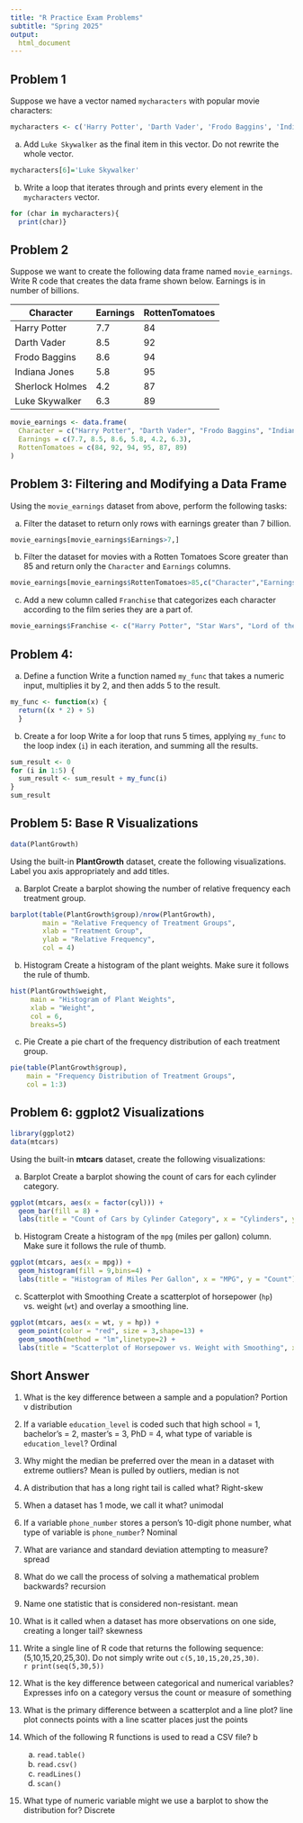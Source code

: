 ---
title: "R Practice Exam Problems"
subtitle: "Spring 2025"
output: 
  html_document
---

## Problem 1

Suppose we have a vector named `mycharacters` with popular movie characters:

```{r}
mycharacters <- c('Harry Potter', 'Darth Vader', 'Frodo Baggins', 'Indiana Jones', 'Sherlock Holmes')
```

a) Add `Luke Skywalker` as the final item in this vector. Do not rewrite the whole vector.

```{r}
mycharacters[6]='Luke Skywalker'
```

b) Write a loop that iterates through and prints every element in the `mycharacters` vector.

```{r}
for (char in mycharacters){
  print(char)}
```

## Problem 2

Suppose we want to create the following data frame named `movie_earnings`. Write R code that creates the data frame shown below. Earnings is in number of billions.


| Character        | Earnings            | RottenTomatoes       |
|-----------------|----------------------|------------------|
| Harry Potter    | 7.7                  | 84                   |
| Darth Vader     | 8.5                  | 92                   |
| Frodo Baggins   | 8.6                  | 94                   |
| Indiana Jones   | 5.8                  | 95                   |
| Sherlock Holmes | 4.2                  | 87                   |
| Luke Skywalker  | 6.3                  | 89                   |

```{r}
movie_earnings <- data.frame(
  Character = c("Harry Potter", "Darth Vader", "Frodo Baggins", "Indiana Jones", "Sherlock Holmes", "Luke Skywalker"),
  Earnings = c(7.7, 8.5, 8.6, 5.8, 4.2, 6.3),
  RottenTomatoes = c(84, 92, 94, 95, 87, 89)
)
```

## Problem 3: Filtering and Modifying a Data Frame

Using the `movie_earnings` dataset from above, perform the following tasks:

 a) Filter the dataset to return only rows with earnings greater than 7 billion.

```{r}
movie_earnings[movie_earnings$Earnings>7,]
```

 b) Filter the dataset for movies with a Rotten Tomatoes Score greater than 85 and return only the `Character` and `Earnings` columns.

```{r}
movie_earnings[movie_earnings$RottenTomatoes>85,c("Character","Earnings")]
```

 c) Add a new column called `Franchise` that categorizes each character according to the film series they are a part of.

```{r}
movie_earnings$Franchise <- c("Harry Potter", "Star Wars", "Lord of the Rings", "Indiana Jones", "Sherlock Holmes", "Star Wars")
```

## Problem 4: 

 a) Define a function
Write a function named `my_func` that takes a numeric input, multiplies it by 2, and then adds 5 to the result.

```{r}
my_func <- function(x) {
  return((x * 2) + 5)
  }
```

 b) Create a for loop
Write a for loop that runs 5 times, applying `my_func` to the loop index (`i`) in each iteration, and summing all the results.

```{r}
sum_result <- 0
for (i in 1:5) {
  sum_result <- sum_result + my_func(i)
}
sum_result
```

## Problem 5: Base R Visualizations

```{r}
data(PlantGrowth)
```

Using the built-in **PlantGrowth** dataset, create the following visualizations. Label you axis appropriately and add titles.

 a) Barplot
Create a barplot showing the number of relative frequency each treatment group.

```{r}
barplot(table(PlantGrowth$group)/nrow(PlantGrowth),
        main = "Relative Frequency of Treatment Groups",
        xlab = "Treatment Group", 
        ylab = "Relative Frequency",
        col = 4)
```

 b) Histogram
Create a histogram of the plant weights. Make sure it follows the rule of thumb.

```{r}
hist(PlantGrowth$weight, 
     main = "Histogram of Plant Weights", 
     xlab = "Weight", 
     col = 6,
     breaks=5)
```

 c) Pie
 Create a pie chart of the frequency distribution of each treatment group.

```{r}
pie(table(PlantGrowth$group),
    main = "Frequency Distribution of Treatment Groups",
    col = 1:3)
```

## Problem 6: ggplot2 Visualizations

```{r}
library(ggplot2)
data(mtcars)
```

Using the built-in **mtcars** dataset, create the following visualizations:

 a) Barplot
Create a barplot showing the count of cars for each cylinder category.

```{r}
ggplot(mtcars, aes(x = factor(cyl))) +
  geom_bar(fill = 8) +
  labs(title = "Count of Cars by Cylinder Category", x = "Cylinders", y = "Count")
```

 b) Histogram
Create a histogram of the `mpg` (miles per gallon) column. Make sure it follows the rule of thumb.

```{r}
ggplot(mtcars, aes(x = mpg)) +
  geom_histogram(fill = 9,bins=4) +
  labs(title = "Histogram of Miles Per Gallon", x = "MPG", y = "Count")
```

 c) Scatterplot with Smoothing
Create a scatterplot of horsepower (`hp`) vs. weight (`wt`) and overlay a smoothing line.

```{r}
ggplot(mtcars, aes(x = wt, y = hp)) +
  geom_point(color = "red", size = 3,shape=13) +
  geom_smooth(method = "lm",linetype=2) +
  labs(title = "Scatterplot of Horsepower vs. Weight with Smoothing", x = "Weight (1000 lbs)", y = "Horsepower")
```

## Short Answer

1. What is the key difference between a sample and a population?  Portion v distribution

2. If a variable `education_level` is coded such that high school = 1, bachelor's = 2, master's = 3, PhD = 4, what type of variable is `education_level`?  Ordinal

3. Why might the median be preferred over the mean in a dataset with extreme outliers?  Mean is pulled by outliers, median is not

4. A distribution that has a long right tail is called what?  Right-skew

5. When a dataset has 1 mode, we call it what? unimodal

6. If a variable `phone_number` stores a person’s 10-digit phone number, what type of variable is `phone_number`? Nominal

7. What are variance and standard deviation attempting to measure? spread

8. What do we call the process of solving a mathematical problem backwards?  recursion

9. Name one statistic that is considered non-resistant.  mean

10. What is it called when a dataset has more observations on one side, creating a longer tail?  skewness

11. Write a single line of R code that returns the following sequence: (5,10,15,20,25,30). Do not simply write out `c(5,10,15,20,25,30)`.  
    ```{r}  
print(seq(5,30,5))
    ```  

12. What is the key difference between categorical and numerical variables? Expresses info on a category versus the count or measure of something

13. What is the primary difference between a scatterplot and a line plot? line plot connects points with a line scatter places just the points

14. Which of the following R functions is used to read a CSV file? b
    a) `read.table()`  
    b) `read.csv()`  
    c) `readLines()`  
    d) `scan()`  

15. What type of numeric variable might we use a barplot to show the distribution for? Discrete
